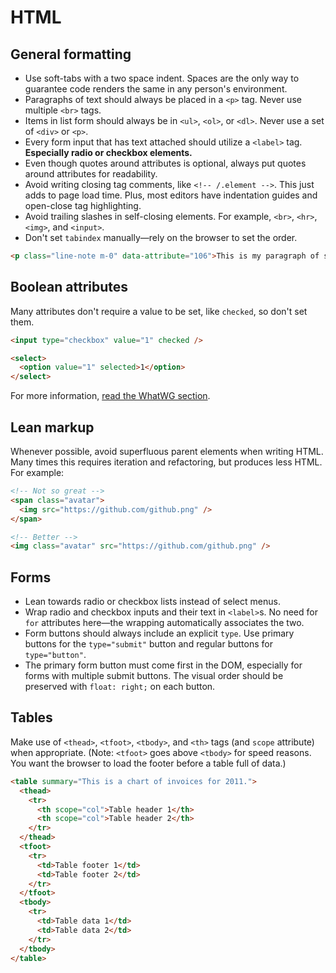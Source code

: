 # HTML

## General formatting

- Use soft-tabs with a two space indent. Spaces are the only way to guarantee code renders the same in any person's environment.
- Paragraphs of text should always be placed in a `<p>` tag. Never use multiple `<br>` tags.
- Items in list form should always be in `<ul>`, `<ol>`, or `<dl>`. Never use a set of `<div>` or `<p>`.
- Every form input that has text attached should utilize a `<label>` tag. **Especially radio or checkbox elements.**
- Even though quotes around attributes is optional, always put quotes around attributes for readability.
- Avoid writing closing tag comments, like `<!-- /.element -->`. This just adds to page load time. Plus, most editors have indentation guides and open-close tag highlighting.
- Avoid trailing slashes in self-closing elements. For example, `<br>`, `<hr>`, `<img>`, and `<input>`.
- Don't set `tabindex` manually—rely on the browser to set the order.

```html inert=true
<p class="line-note m-0" data-attribute="106">This is my paragraph of special text.</p>
```

## Boolean attributes

Many attributes don't require a value to be set, like `checked`, so don't set them.

```html inert=true
<input type="checkbox" value="1" checked />

<select>
  <option value="1" selected>1</option>
</select>
```

For more information, [read the WhatWG section](http://www.whatwg.org/specs/web-apps/current-work/multipage/common-microsyntaxes.html#boolean-attributes).

## Lean markup

Whenever possible, avoid superfluous parent elements when writing HTML. Many times this requires iteration and refactoring, but produces less HTML. For example:

```html inert=true
<!-- Not so great -->
<span class="avatar">
  <img src="https://github.com/github.png" />
</span>

<!-- Better -->
<img class="avatar" src="https://github.com/github.png" />
```

## Forms

- Lean towards radio or checkbox lists instead of select menus.
- Wrap radio and checkbox inputs and their text in `<label>`s. No need for `for` attributes here—the wrapping automatically associates the two.
- Form buttons should always include an explicit `type`. Use primary buttons for the `type="submit"` button and regular buttons for `type="button"`.
- The primary form button must come first in the DOM, especially for forms with multiple submit buttons. The visual order should be preserved with `float: right;` on each button.

## Tables

Make use of `<thead>`, `<tfoot>`, `<tbody>`, and `<th>` tags (and `scope` attribute) when appropriate. (Note: `<tfoot>` goes above `<tbody>` for speed reasons. You want the browser to load the footer before a table full of data.)

```html inert=true
<table summary="This is a chart of invoices for 2011.">
  <thead>
    <tr>
      <th scope="col">Table header 1</th>
      <th scope="col">Table header 2</th>
    </tr>
  </thead>
  <tfoot>
    <tr>
      <td>Table footer 1</td>
      <td>Table footer 2</td>
    </tr>
  </tfoot>
  <tbody>
    <tr>
      <td>Table data 1</td>
      <td>Table data 2</td>
    </tr>
  </tbody>
</table>
```
